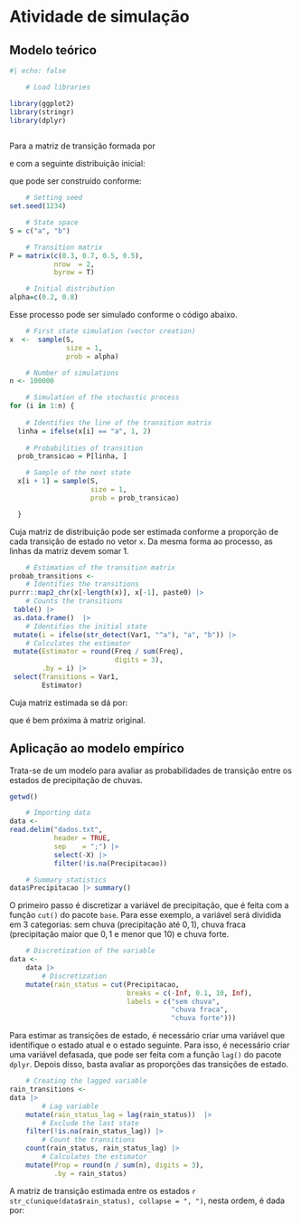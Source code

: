 # Atividade de simulação {.unnumbered}


## Modelo teórico


```r
#| echo: false

    # Load libraries

library(ggplot2)
library(stringr)
library(dplyr)
 
```

Para a matriz de transição formada por 


\begin{equation}
P =
\begin{pmatrix}
0.3 & 0.7 \\
0.5 & 0.5 
\end{pmatrix}
\end{equation} e com a seguinte distribuição inicial:

\begin{equation}
\alpha =
\begin{pmatrix}
0.2 & 0.8 
\end{pmatrix}
\end{equation} que pode ser construído conforme:


```r
    # Setting seed
set.seed(1234)

    # State space
S = c("a", "b")

    # Transition matrix
P = matrix(c(0.3, 0.7, 0.5, 0.5),
           nrow  = 2,
           byrow = T)

    # Initial distribution
alpha=c(0.2, 0.8)

```


Esse processo pode ser simulado conforme o código abaixo.


```r
    # First state simulation (vector creation)
x  <-  sample(S,
              size = 1,
              prob = alpha)

    # Number of simulations
n <- 100000 

    # Simulation of the stochastic process
for (i in 1:n) {
  
    # Identifies the line of the transition matrix
  linha = ifelse(x[i] == "a", 1, 2) 
  
    # Probabilities of transition
  prob_transicao = P[linha, ]

    # Sample of the next state
  x[i + 1] = sample(S,
                    size = 1,
                    prob = prob_transicao)

  }


```

Cuja matriz de distribuição pode ser estimada conforme a proporção de cada transição de estado no vetor `x`. Da mesma forma ao processo, as linhas da matriz devem somar 1.

```r
    # Estimation of the transition matrix
probab_transitions <- 
    # Identifies the transitions
purrr::map2_chr(x[-length(x)], x[-1], paste0) |> 
    # Counts the transitions
 table() |>
 as.data.frame()  |> 
    # Identifies the initial state
 mutate(i = ifelse(str_detect(Var1, "^a"), "a", "b")) |> 
    # Calculates the estimator
 mutate(Estimator = round(Freq / sum(Freq), 
                          digits = 3), 
        .by = i) |> 
 select(Transitions = Var1,
        Estimator)


```

Cuja matriz estimada se dá por:

\begin{equation}
P =
\begin{pmatrix}
`r probab_transitions$Estimator[1]` & `r probab_transitions$Estimator[2]` \\
`r probab_transitions$Estimator[3]` & `r probab_transitions$Estimator[4]` 
\end{pmatrix}
\end{equation} que é bem próxima à matriz original.





## Aplicação ao modelo empírico

Trata-se de um modelo para avaliar as probabilidades de transição entre os estados de precipitação de chuvas.

```r
getwd()

    # Importing data
data <- 
read.delim("dados.txt",
           header = TRUE,
           sep    = ";") |> 
           select(-X) |> 
           filter(!is.na(Precipitacao)) 

    # Summary statistics
data$Precipitacao |> summary()
```

O primeiro passo é discretizar a variável de precipitação, que é feita com a função `cut()` do pacote `base`. Para esse exemplo, a variável será dividida em 3 categorias: sem chuva (precipitação até $0,1$), chuva fraca (precipitação maior que $0,1$ e menor que $10$) e chuva forte.

```r
    # Discretization of the variable
data <-
    data |> 
        # Discretization
    mutate(rain_status = cut(Precipitacao,
                             breaks = c(-Inf, 0.1, 10, Inf),
                             labels = c("sem chuva",
                                        "chuva fraca",
                                        "chuva forte"))) 

```


Para estimar as transições de estado, é necessário criar uma variável que identifique o estado atual e o estado seguinte. Para isso, é necessário criar uma variável defasada, que pode ser feita com a função `lag()` do pacote `dplyr`. Depois disso, basta avaliar as proporções das transições de estado.

```r
    # Creating the lagged variable
rain_transitions <- 
data |> 
        # Lag variable
    mutate(rain_status_lag = lag(rain_status))  |> 
        # Exclude the last state 
    filter(!is.na(rain_status_lag)) |>
        # Count the transitions
    count(rain_status, rain_status_lag) |> 
        # Calculates the estimator
    mutate(Prop = round(n / sum(n), digits = 3),
           .by = rain_status) 
```

A matriz de transição estimada entre os estados `r str_c(unique(data$rain_status), collapse = ", ")`, nesta ordem, é dada por:

\begin{equation}
P =
\begin{pmatrix}
`r rain_transitions$Prop[1]` & `r  rain_transitions$Prop[2]` &  `r rain_transitions$Prop[3]` \\
`r rain_transitions$Prop[4]` & `r  rain_transitions$Prop[5]` &  `r rain_transitions$Prop[6]` \\
`r rain_transitions$Prop[7]` & `r  rain_transitions$Prop[8]` &  `r rain_transitions$Prop[9]` 
\end{pmatrix}
\end{equation} 